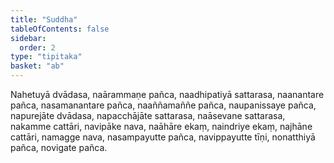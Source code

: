 ```yaml
---
title: "Suddha"
tableOfContents: false
sidebar:
  order: 2
type: "tipitaka"
basket: "ab"
---
```



<DynamicBreadcrumb />

<Division number="78">

<Paragraph number="2236">
Nahetuyā dvādasa, naārammaṇe pañca, naadhipatiyā sattarasa, naanantare pañca, nasamanantare pañca, naaññamaññe pañca, naupanissaye pañca, napurejāte dvādasa, napacchājāte sattarasa, naāsevane sattarasa, nakamme cattāri, navipāke nava, naāhāre ekaṃ, naindriye ekaṃ, najhāne cattāri, namagge nava, nasampayutte pañca, navippayutte tīṇi, nonatthiyā pañca, novigate pañca.
</Paragraph>
</Division>